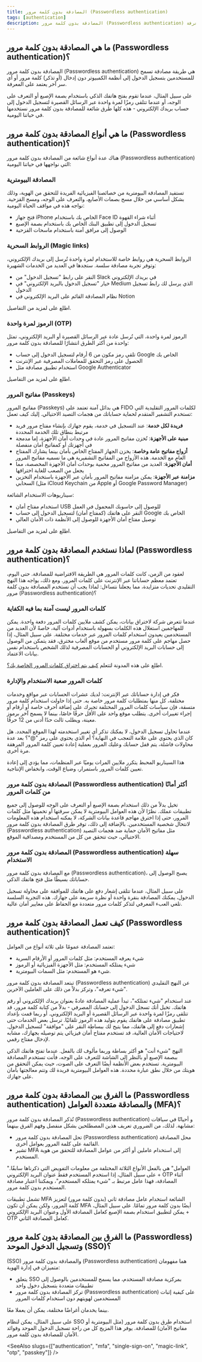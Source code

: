 ```yaml
---
title: المصادقة بدون كلمة مرور (Passwordless authentication)
tags: [authentication]
description: المصادقة بدون كلمة مرور (Passwordless authentication) هي طريقة مصادقة تسمح للمستخدمين بتسجيل الدخول إلى أنظمة الكمبيوتر دون إدخال (أو تذكر) كلمة مرور أو أي سر آخر يعتمد على المعرفة.
---
```


## ما هي المصادقة بدون كلمة مرور (Passwordless authentication)؟

المصادقة بدون كلمة مرور (Passwordless authentication) هي طريقة مصادقة تسمح للمستخدمين بتسجيل الدخول إلى أنظمة الكمبيوتر دون إدخال (أو تذكر) كلمة مرور أو أي سر آخر يعتمد على المعرفة.

على سبيل المثال، عندما تقوم بفتح هاتفك الذكي باستخدام بصمة الإصبع أو التعرف على الوجه، أو عندما تتلقى رمزًا لمرة واحدة عبر الرسائل القصيرة لتسجيل الدخول إلى حساب بريدك الإلكتروني - هذه كلها طرق شائعة للمصادقة بدون كلمة مرور نستخدمها في حياتنا اليومية.

## ما هي أنواع المصادقة بدون كلمة مرور (Passwordless authentication)؟

هناك عدة أنواع شائعة من المصادقة بدون كلمة مرور (Passwordless authentication) التي نواجهها في حياتنا اليومية:

### المصادقة البيومترية

تستفيد المصادقة البيومترية من خصائصنا الفيزيائية الفريدة للتحقق من الهوية، وذلك بشكل أساسي من خلال مسح بصمات الأصابع، والتعرف على الوجه، ومسح القزحية. نواجه هذه في مواقف الحياة اليومية:
- فتح جهاز iPhone الخاص بك باستخدام Face ID أثناء شراء القهوة
- تسجيل الدخول إلى تطبيق البنك الخاص بك باستخدام بصمة الإصبع
- الوصول إلى مرافق آمنة باستخدام ماسحات القزحية

### الروابط السحرية (Magic links)

الروابط السحرية هي روابط خاصة للاستخدام لمرة واحدة تُرسل إلى بريدك الإلكتروني، وتوفر تجربة مصادقة سلسة. ستجدها في العديد من الخدمات الشهيرة:
- النقر على رابط "تسجيل الدخول" من Slack في بريدك الإلكتروني
- خيار "تسجيل الدخول بالبريد الإلكتروني" في Medium الذي يرسل لك رابط تسجيل الدخول
- نظام المصادقة القائم على البريد الإلكتروني في Notion

اطلع على <Ref slug='magic-link' /> لمزيد من التفاصيل.

### الرموز لمرة واحدة (OTP)

الرموز لمرة واحدة، التي تُرسل عادة عبر الرسائل القصيرة أو البريد الإلكتروني، تمثل واحدة من أكثر الطرق انتشارًا للمصادقة بدون كلمة مرور:
- تلقي رمز مكون من 6 أرقام لتسجيل الدخول إلى حساب Google الخاص بك
- الحصول على رمز التحقق للمعاملات المصرفية عبر الإنترنت
- استخدام تطبيق مصادقة مثل Google Authenticator

اطلع على <Ref slug='otp' /> لمزيد من التفاصيل.

### مفاتيح المرور (Passkeys)

مفاتيح المرور (Passkeys) هي بدائل آمنة تعتمد على FIDO لكلمات المرور التقليدية التي تستخدم التشفير المتقدم لحماية حساباتك من هجمات التصيد الاحتيالي. إليك كيف تعمل:

- **فريدة لكل خدمة**: عند التسجيل في خدمة، يقوم جهازك بإنشاء مفتاح مرور فريد مرتبط بنطاق تلك الخدمة المحددة
- **مبنية على الأجهزة**: تُخزن مفاتيح المرور عادة في وحدات أمان الأجهزة، إما مدمجة في أجهزتك أو كمفاتيح أمان منفصلة
- **أزواج مفاتيح عامة وخاصة**: يخزن الجهاز المفتاح الخاص بأمان بينما يشارك المفتاح العام مع الخدمة. هذه الأزواج من المفاتيح التشفيرية هي ما نسميه مفاتيح المرور
- **أمان الأجهزة**: العديد من مفاتيح المرور محمية بوحدات أمان الأجهزة المخصصة، مما يجعل من الصعب للغاية اختراقها
- **مزامنة عبر الأجهزة**: يمكن مزامنة مفاتيح المرور بأمان عبر الأجهزة باستخدام التخزين السحابي (مثل iCloud Keychain من Apple أو Google Password Manager)

سيناريوهات الاستخدام الشائعة:
- استخدام مفتاح أمان USB للوصول إلى حاسوبك المحمول في العمل
- النقر على هاتفك (كمفتاح أمان) لتسجيل الدخول إلى حساب Google الخاص بك
- توصيل مفتاح أمان الأجهزة للوصول إلى الأنظمة ذات الأمان العالي

اطلع على <Ref slug='passkey' /> لمزيد من التفاصيل.

## لماذا نستخدم المصادقة بدون كلمة مرور (Passwordless authentication)؟

لعقود من الزمن، كانت كلمات المرور هي الطريقة الافتراضية للمصادقة. حتى اليوم، تعتمد معظم حساباتنا عبر الإنترنت على كلمات المرور. ومع ذلك، يواجه هذا النهج التقليدي تحديات متزايدة، مما يجعلنا نتساءل: لماذا يجب أن نستخدم المصادقة بدون كلمة مرور (Passwordless authentication)؟

### كلمات المرور ليست آمنة بما فيه الكفاية

عندما تتعرض شركة لاختراق بيانات، يمكن كشف ملايين كلمات المرور دفعة واحدة. يمكن للمهاجمين استغلال هذه الكلمات بسهولة باستخدام أدوات آلية، خاصةً لأن العديد من المستخدمين يعيدون استخدام كلمات المرور عبر خدمات مختلفة. على سبيل المثال، إذا حصل مهاجم على كلمة مرور مستخدم من موقع ألعاب مخترق، فقد يتمكن من الوصول إلى حسابات البريد الإلكتروني أو الحسابات المصرفية لذلك الشخص باستخدام نفس بيانات الاعتماد.

اطلع على هذه المدونة لتتعلم [كيف يتم اختراق كلمات المرور الخاصة بك؟](https://blog.logto.io/cracking-password).

### كلمات المرور صعبة الاستخدام والإدارة

فكر في إدارة حساباتك عبر الإنترنت: لديك عشرات الحسابات عبر مواقع وخدمات مختلفة، كل منها بمتطلبات كلمة مرور خاصة به. حتى إذا حاولت استخدام كلمة مرور متسقة، فإن سياسات كلمات المرور المختلفة تجبرك على إضافة أحرف خاصة أو أرقام أو إجراء تغييرات أخرى. يتطلب موقع واحد على الأقل حرفًا خاصًا، بينما لا يسمح آخر برموز معينة، ويطلب ثالث حدًا أدنى من 12 حرفًا.

عندما تحاول تسجيل الدخول، لا يمكنك تذكر أي تغيير استخدمته لهذا الموقع المحدد. هل كان الذي يحتوي على علامة التعجب في النهاية؟ أم الذي يحتوي على رمز "@"؟ بعد عدة محاولات فاشلة، يتم قفل حسابك وعليك المرور بعملية إعادة تعيين كلمة المرور المرهقة مرة أخرى.

هذا السيناريو المحبط يتكرر ملايين المرات يوميًا عبر المنظمات، مما يؤدي إلى إعادة تعيين كلمات المرور باستمرار، وضياع الوقت، وانخفاض الإنتاجية.

### المصادقة بدون كلمة مرور (Passwordless authentication) أكثر أمانًا من كلمات المرور

تخيل بدلاً من ذلك استخدام بصمة الإصبع أو التعرف على الوجه للوصول إلى جميع تطبيقات عملك. نظرًا لأن هذه العوامل البيومترية لا يمكن سرقتها أو تخمينها مثل كلمات المرور، حتى إذا اخترق مهاجم قاعدة بيانات الشركة، لا يمكنه استخدام هذه المعلومات لانتحال شخصية المستخدمين. بالإضافة إلى ذلك، توفر طرق المصادقة بدون كلمة مرور (Passwordless authentication) مثل مفاتيح الأمان حماية ضد هجمات التصيد الاحتيالي، حيث تتحقق من كل من المستخدم ومصداقية الموقع.

### المصادقة بدون كلمة مرور (Passwordless authentication) سهلة الاستخدام

مع المصادقة بدون كلمة مرور (Passwordless authentication)، يصبح الوصول إلى حساباتك بسيطًا مثل فتح هاتفك الذكي.

على سبيل المثال، عندما تتلقى إشعار دفع على هاتفك للموافقة على محاولة تسجيل الدخول، يمكنك المصادقة بنقرة واحدة أو نظرة سريعة على جهازك. هذه التجربة السلسة تلغي العبء المعرفي لتذكر كلمات مرور متعددة مع الحفاظ على معايير أمان عالية.

## كيف تعمل المصادقة بدون كلمة مرور (Passwordless authentication)؟

تعتمد المصادقة عمومًا على ثلاثة أنواع من العوامل:

- شيء يعرفه المستخدم: مثل كلمات المرور أو الأرقام السرية
- شيء يمتلكه المستخدم: مثل الأجهزة الفيزيائية أو الرموز
- شيء هو المستخدم: مثل السمات البيومترية.

تبتعد المصادقة بدون كلمة مرور (Passwordless authentication) عن النهج التقليدي "شيء تعرفه"، وتركز بدلاً من ذلك على العاملين الآخرين.

عند استخدام "شيء تمتلكه"، تبدأ عملية المصادقة عادةً بعنوان بريدك الإلكتروني أو رقم هاتفك. تخيل أنك تسجل الدخول إلى حسابك المصرفي - بدلاً من كتابة كلمة مرور، قد تتلقى رمزًا لمرة واحدة عبر الرسائل القصيرة أو البريد الإلكتروني. أو ربما قمت بإعداد تطبيق مصادقة على هاتفك يقوم بتوليد هذه الرموز تلقائيًا. ترسل بعض الخدمات حتى إشعارات دفع إلى هاتفك، مما يتيح لك ببساطة النقر على "موافقة" لتسجيل الدخول. لاحتياجات الأمان العالية، قد تستخدم مفتاح أمان فيزيائي يتم توصيله بجهازك، مشابه لإدخال مفتاح رقمي.

النهج "شيء أنت" هو أكثر بساطة وربما مألوف لك بالفعل. عندما تفتح هاتفك الذكي ببصمة الإصبع أو بالنظر إلى الشاشة للتعرف على الوجه، فأنت تستخدم المصادقة البيومترية. تستخدم بعض الأنظمة أيضًا التعرف على الصوت، حيث يمكن التحقق من هويتك من خلال نطق عبارة محددة. هذه العوامل البيومترية فريدة لك وتتم معالجتها بأمان على جهازك.

## ما الفرق بين المصادقة بدون كلمة مرور (Passwordless authentication) والمصادقة متعددة العوامل (MFA)؟

تُذكر المصادقة بدون كلمة مرور (Passwordless authentication) و<Ref slug='mfa' /> أحيانًا في سياقات مشابهة. لذلك، من الضروري تعريف هذين المصطلحين بشكل منفصل وفهم الفرق بينهما:

- تحل المصادقة بدون كلمة مرور (Passwordless authentication) محل المصادقة القائمة على كلمة المرور بعوامل أخرى.
- تشير MFA إلى استخدام عاملين أو أكثر من عوامل المصادقة للتحقق من هوية المستخدم.

"العوامل" هي بالفعل الأنواع الثلاثة المختلفة من معلومات التفويض التي ذكرناها سابقًا. على سبيل المثال، إذا استخدم المستخدم فقط عنوان البريد الإلكتروني + OTP أثناء المصادقة، فهذا عامل مرتبط بـ "شيء يمتلكه المستخدم"، ويمكننا اعتبار مصادقة المستخدم بدون كلمة مرور.

تشمل تطبيقات MFA الشائعة استخدام عامل مصادقة ثاني (بدون كلمة مرور) لتعزيز كلمة المرور، ولكن يمكن أن تكون MFA أيضًا بدون كلمة مرور تمامًا. على سبيل المثال، يمكن لتطبيق استخدام بصمة الإصبع كعامل المصادقة الأول وعنوان البريد الإلكتروني + OTP كعامل المصادقة الثاني.

## ما الفرق بين المصادقة بدون كلمة مرور (Passwordless) وتسجيل الدخول الموحد (SSO)؟

<Ref slug='single-sign-on' /> (SSO) والمصادقة بدون كلمة مرور (Passwordless authentication) هما مفهومان متميزان في إدارة الهوية:

- يتعلق SSO بمركزية مصادقة المستخدم، مما يسمح للمستخدمين بالوصول إلى تطبيقات متعددة بتسجيل دخول واحد
- تركز المصادقة بدون كلمة مرور (Passwordless authentication) على كيفية إثبات المستخدمين لهويتهم دون استخدام كلمات المرور

بينما يخدمان أغراضًا مختلفة، يمكن أن يعملا معًا.

على سبيل المثال، يمكن لنظام SSO استخدام طرق بدون كلمة مرور (مثل البيومترية أو مفاتيح الأمان) للمصادقة. يوفر هذا المزيج كل من راحة تسجيل الدخول الموحد وفوائد الأمان للمصادقة بدون كلمة مرور.

<SeeAlso slugs={["authentication", "mfa", "single-sign-on", "magic-link", "otp", "passkey"]} />
